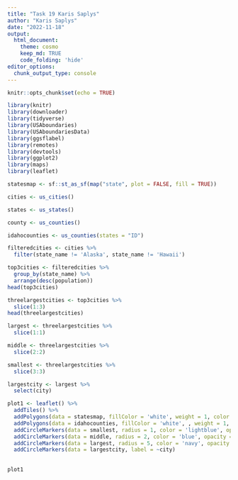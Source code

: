 ```yaml
---
title: "Task 19 Karis Saplys"
author: "Karis Saplys"
date: "2022-11-18"
output: 
  html_document:
    theme: cosmo
    keep_md: TRUE
    code_folding: 'hide'
editor_options: 
  chunk_output_type: console
---
```


```r
knitr::opts_chunk$set(echo = TRUE)
```

```r
library(knitr)
library(downloader)
library(tidyverse)
library(USAboundaries)
library(USAboundariesData)
library(ggsflabel)
library(remotes)
library(devtools)
library(ggplot2)
library(maps)
library(leaflet)
```

```r
statesmap <- sf::st_as_sf(map("state", plot = FALSE, fill = TRUE))
```

```r
cities <- us_cities() 

states <- us_states()

county <- us_counties()

idahocounties <- us_counties(states = "ID")
```

```r
filteredcities <- cities %>%
  filter(state_name != 'Alaska', state_name != 'Hawaii')
```

```r
top3cities <- filteredcities %>%
  group_by(state_name) %>%
  arrange(desc(population))
head(top3cities)

threelargestcities <- top3cities %>%
  slice(1:3)
head(threelargestcities)
```

```r
largest <- threelargestcities %>%
  slice(1:1)

middle <- threelargestcities %>%
  slice(2:2)

smallest <- threelargestcities %>%
  slice(3:3)

largestcity <- largest %>%
  select(city)
```


```r
plot1 <- leaflet() %>% 
  addTiles() %>%
  addPolygons(data = statesmap, fillColor = 'white', weight = 1, color = 'grey') %>%
  addPolygons(data = idahocounties, fillColor = 'white', , weight = 1, color = 'grey') %>%
  addCircleMarkers(data = smallest, radius = 1, color = 'lightblue', opacity = 1) %>%
  addCircleMarkers(data = middle, radius = 2, color = 'blue', opacity = 1) %>%
  addCircleMarkers(data = largest, radius = 5, color = 'navy', opacity = 1) %>%
  addCircleMarkers(data = largestcity, label = ~city)
  
  
plot1
```
